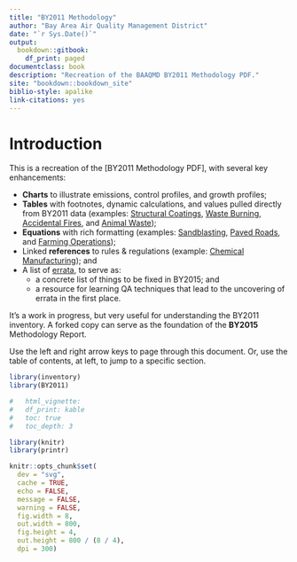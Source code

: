 ```yaml
--- 
title: "BY2011 Methodology"
author: "Bay Area Air Quality Management District"
date: "`r Sys.Date()`"
output: 
  bookdown::gitbook:
    df_print: paged
documentclass: book
description: "Recreation of the BAAQMD BY2011 Methodology PDF."
site: "bookdown::bookdown_site"
biblio-style: apalike
link-citations: yes
---
```


# Introduction

This is a recreation of the [BY2011 Methodology PDF], with several key enhancements:

- **Charts** to illustrate emissions, control profiles, and growth profiles;
- **Tables** with footnotes, dynamic calculations, and values pulled directly from BY2011 data (examples: [Structural Coatings](#petprod-coat-struct-history), [Waste Burning](#waste-burn-planned-ag-methodology), [Accidental Fires](#misc-fire-struct-methodology), and [Animal Waste](#misc-animal-livestock-methodology));
- **Equations** with rich formatting (examples: [Sandblasting](#indcom-sandblast-calcs), [Paved Roads](#misc-road-paved-methodology), and [Farming Operations](#cat_749-methodology));
- Linked **references** to rules & regulations (example: [Chemical Manufacturing](#chem-fac-other-control)); and
- A list of [errata](#errata), to serve as:
    - a concrete list of things to be fixed in BY2015; and 
    - a resource for learning QA techniques that lead to the uncovering of errata in the first place.

It's a work in progress, but very useful for understanding the BY2011 inventory. A forked copy can serve as the foundation of the **BY2015** Methodology Report.

Use the left and right arrow keys to page through this document. Or, use the table of contents, at left, to jump to a specific section.

```r
library(inventory)
library(BY2011)
```

```r
#   html_vignette:
#   df_print: kable
#   toc: true
#   toc_depth: 3

library(knitr)
library(printr)

knitr::opts_chunk$set(
  dev = "svg",
  cache = TRUE,
  echo = FALSE,
  message = FALSE,
  warning = FALSE,
  fig.width = 8,
  out.width = 800,
  fig.height = 4,
  out.height = 800 / (8 / 4),
  dpi = 300)
```
